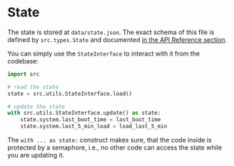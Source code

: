 
# State

The state is stored at `data/state.json`. The exact schema of this file is defined by `src.types.State` and documented [in the API Reference section](/api-reference/internal-communication).

You can simply use the `StateInterface` to interact with it from the codebase:

```python
import src

# read the state
state = src.utils.StateInterface.load()

# update the state
with src.utils.StateInterface.update() as state:
    state.system.last_boot_time = last_boot_time
    state.system.last_5_min_load = load_last_5_min
```

<Callout type="info">

The `with ... as state:` construct makes sure, that the code inside is protected by a semaphore, i.e., no other code can access the state while you are updating it.

</Callout>
